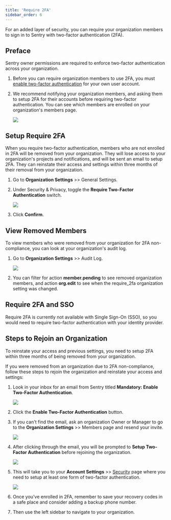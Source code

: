 ```yaml
---
title: 'Require 2FA'
sidebar_order: 6
---
```


For an added layer of security, you can require your organization members to sign in to Sentry with two-factor authentication (2FA).

## Preface

Sentry owner permissions are required to enforce two-factor authentication across your organization.

1. Before you can require organization members to use 2FA, you must [enable two-factor authentication](https://sentry.io/settings/account/security/) for your own user account.
2. We recommend notifying your organization members, and asking them to setup 2FA for their accounts before requiring two-factor authentication. You can see which members are enrolled on your organization's members page.

    ![](require-2fa-members.png)

## Setup Require 2FA

When you require two-factor authentication, members who are not enrolled in 2FA will be removed from your organization. They will lose access to your organization's projects and notifications, and will be sent an email to setup 2FA. They can reinstate their access and settings within three months of their removal from your organization.

1. Go to **Organization Settings** >> General Settings.
2. Under Security & Privacy, toggle the **Require Two-Factor Authentication** switch.

    ![](require-2fa-switch.png)

3. Click **Confirm**.

## View Removed Members

To view members who were removed from your organization for 2FA non-compliance, you can look at your organization's audit log.

1. Go to **Organization Settings** >> Audit Log.

    ![](require-2fa-audit-log.png)

2. You can filter for action **member.pending** to see removed organization members, and action **org.edit** to see when the require_2fa organization setting was changed.

## Require 2FA and SSO

Require 2FA is currently not available with Single Sign-On (SSO), so you would need to require two-factor authentication with your identity provider.

## Steps to Rejoin an Organization

<Alert>
To reinstate your access and previous settings, you need to setup 2FA within three months of being removed from your organization.
</Alert>

If you were removed from an organization due to 2FA non-compliance, follow these steps to rejoin the organization and reinstate your access and settings:

1. Look in your inbox for an email from Sentry titled **Mandatory: Enable Two-Factor Authentication**.

    ![](require-2fa-email.png)

2. Click the **Enable Two-Factor Authentication** button.
3. If you can't find the email, ask an organization Owner or Manager to go to the **Organization Settings** >> Members page and resend your invite.

    ![](require-2fa-resend-invite.png)

4. After clicking through the email, you will be prompted to **Setup Two-Factor Authentication** before rejoining the organization.

    ![](require-2fa-rejoin.png)

5. This will take you to your **Account Settings** >> [Security](https://sentry.io/settings/account/security/) page where you need to setup at least one form of two-factor authentication.

    ![](require-2fa-add-auth.png)

6. Once you've enrolled in 2FA, remember to save your recovery codes in a safe place and consider adding a backup phone number.
7. Then use the left sidebar to navigate to your organization.
